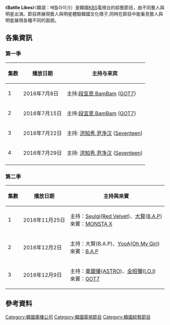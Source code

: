 {{多個問題|
{{Notability Unreferenced |time=2017-02-08T17:01:56+00:00}}
{{Unreferenced|time=2017-02-08T10:56:16+00:00}}
{{expand|time=2017-02-08T10:56:16+00:00}}
}}
{{電視節目信息框
|名稱       = Battle Likes
|原名       = {{lang|kor|배틀라이크}} 
|圖片       = [[File:Battle_Likes_Logo.png|260px]]
|圖說       = 
|類型       = [[綜藝節目|綜藝節目]]、[[真人秀|真人秀]]
|主持       = 
|地區       = {{KOR}}
|語言       = [[韓語|韓語]]
|製片人     = 
|developer  =
|每集長     = 約分鐘
|電視臺     = [[KBS|KBS]]
|視頻制式   = [[1080i|1080i]] ([[HDTV|HDTV]])
|音頻制式   = [[立體聲|立體聲]]
|首播國家   = {{KOR}}
|集數       = 第一季共2集、<br>第二季共3集
|開始       = 第一季<br>{{start date|2016|7|8}}－{{end date|2016|7|15}}、<br>第二季<br>{{start date|2016|11|25}}
|結束       =  {{end date|2016|12|9}}
|官方網站   = 
|tv_com_id  = 
|related    = 
|}}

《'''Battle Likes'''》（韓語：배틀라이크）是韓國[[KBS|KBS]]電視台的綜藝節目，由不同藝人與明星出演。節目將展現藝人與明星體驗韓國文化樣子,同時在節目中能看見藝人與明星展現各種不同的面貌。

==各集資訊==
===第一季===
{| class="wikitable"
|-
!集数!!播放日期!!主持与来宾
|-
|1||2016年7月8日||主持:[[段宜恩|段宜恩]],[[BamBam|BamBam]] ([[GOT7|GOT7]])
|-
|2||2016年7月15日||主持:[[段宜恩|段宜恩]],[[BamBam|BamBam]] ([[GOT7|GOT7]])
|-
|3||2016年7月22日||主持: [[洪知秀|洪知秀]],[[尹净汉|尹净汉]] ([[Seventeen|Seventeen]])
|-
|4||2016年7月29日||主持: [[洪知秀|洪知秀]],[[尹净汉|尹净汉]] ([[Seventeen|Seventeen]])
|-
|}

===第二季===

{| class="wikitable"
|- 
!集數!!播放日期!!主持與來賓
|-
|1||2016年11月25日||主持：[[Seulgi|Seulgi]]([[Red_Velvet|Red Velvet]])、[[大賢|大賢]]([[B.A.P|B.A.P]])<br>來賓：[[MONSTA_X|MONSTA X]]
|-
|2||2016年12月2日||主持：大賢(B.A.P)、[[YooA|YooA]]([[Oh_My_Girl|Oh My Girl]])<br>來賓：[[B.A.P|B.A.P]]
|-
|3||2016年12月9日||主持：[[車銀優|車銀優]]([[ASTRO|ASTRO]])、[[全昭彌|全昭彌]]([[I.O.I|I.O.I]])<br>來賓：[[GOT7|GOT7]]
|}

==參考資料==
{{Reflist}}


[[Category:韓國廣播公司|Category:韓國廣播公司]]
[[Category:韓國電視節目|Category:韓國電視節目]]
[[Category:韓國綜藝節目|Category:韓國綜藝節目]]